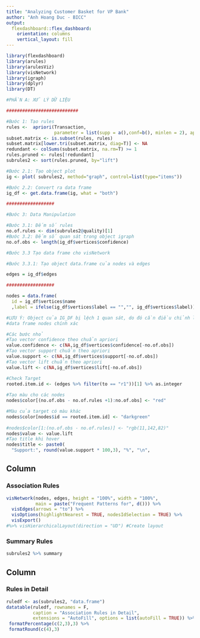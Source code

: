 ```yaml
---
title: "Analyzing Customer Basket for VP Bank"
author: "Anh Hoang Duc - BICC"
output: 
  flexdashboard::flex_dashboard:
    orientation: columns
    vertical_layout: fill
---
```


```r
library(flexdashboard)
library(arules)
library(arulesViz)
library(visNetwork)
library(igraph)
library(dplyr)
library(DT)

#PHẦN A: XỬ LÝ DỮ LIỆU

###########################

#Bước 1: Tạo rules
rules <-  apriori(Transaction, 
                  parameter = list(supp = a(),conf=b(), minlen = 2), appearance = list(default="rhs",lhs= d()))
subset.matrix <- is.subset(rules, rules)
subset.matrix[lower.tri(subset.matrix, diag=T)] <- NA
redundant <- colSums(subset.matrix, na.rm=T) >= 1
rules.pruned <- rules[!redundant]
subrules2 <- sort(rules.pruned, by="lift")

#Bước 2.1: Tạo object plot
ig <- plot( subrules2, method="graph", control=list(type="items"))

#Bước 2.2: Convert ra data frame
ig_df <- get.data.frame(ig, what = "both")

##################

#Bước 3: Data Manipulation

#Bước 3.1: Đếm số rules
no.of.rules <- dim(subrules2@quality)[1]
#Bước 3.2: Đếm số quan sát trong object igraph
no.of.obs <- length(ig_df$vertices$confidence)

#Bước 3.3 Tạo data frame cho visNetwork

#Bước 3.3.1: Tạo object data.frame của nodes và edges

edges = ig_df$edges

##################

nodes = data.frame(
  id = ig_df$vertices$name
  ,label = ifelse(ig_df$vertices$label == "","", ig_df$vertices$label))

#LƯU Ý: Object của IG_DF bị lệch 1 quan sát, do đó cần điều chỉnh lại để 
#data frame nodes chính xác

#Các bước nhỏ
#Tạo vector confidence theo chuẩn apriori
value.confidence <- c(NA,ig_df$vertices$confidence[-no.of.obs])
#Tạo vector support chuẩn theo apriori
value.support <- c(NA,ig_df$vertices$support[-no.of.obs])
#Tạo vector lift chuẩn theo apriori
value.lift <- c(NA,ig_df$vertices$lift[-no.of.obs])

#Check Target
rooted.item.id <- (edges %>% filter(to == "r1"))[1] %>% as.integer
          
#Tạo màu cho các nodes
nodes$color[(no.of.obs - no.of.rules +1):no.of.obs] <- "red"

#Màu của target có màu khác
nodes$color[nodes$id == rooted.item.id] <- "darkgreen"
          
#nodes$color[1:(no.of.obs - no.of.rules)] <- "rgb(11,142,82)"
nodes$value <- value.lift
#Tạo title khi hover
nodes$title <- paste0(
  "Support:", round(value.support * 100,3), "%", "\n",                        "Confidence:", round(value.confidence * 100, 3),"%","\n",                   "Lift:", round(value.lift, 3))
```

Column {.tabset data-width=1000}
-----------------------------------------------------------------------

### Association Rules

```r
visNetwork(nodes, edges, height = "100%", width = "100%",
           main = paste("Frequent Patterns for", d())) %>% 
  visEdges(arrows = "to") %>% 
  visOptions(highlightNearest = TRUE, nodesIdSelection = TRUE) %>% 
  visExport()
#%>% visHierarchicalLayout(direction = "UD") #Create layout

```

### Summary Rules

```r
subrules2 %>% summary
```


Column {.tabset data-width=700}
-----------------------------------------
### Rules in Detail

```r
ruledf <- as(subrules2, "data.frame")
datatable(ruledf, rownames = F,
          caption = "Association Rules in Detail",
          extensions = "AutoFill", options = list(autoFill = TRUE)) %>% 
 formatPercentage(c(2,3),3) %>% 
 formatRound(c(4),3)
```

